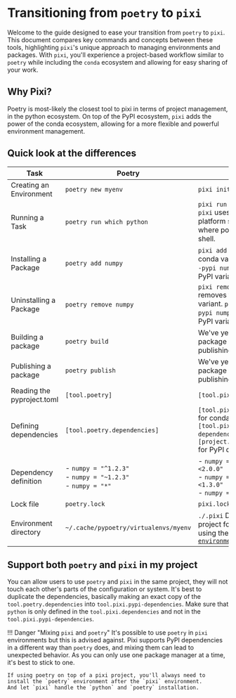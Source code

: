 # Transitioning from `poetry` to `pixi`
Welcome to the guide designed to ease your transition from `poetry` to `pixi`.
This document compares key commands and concepts between these tools, highlighting `pixi`'s unique approach to managing environments and packages.
With `pixi`, you'll experience a project-based workflow similar to `poetry` while including the `conda` ecosystem and allowing for easy sharing of your work.

## Why Pixi?
Poetry is most-likely the closest tool to pixi in terms of project management, in the python ecosystem.
On top of the PyPI ecosystem, `pixi` adds the power of the conda ecosystem, allowing for a more flexible and powerful environment management.

## Quick look at the differences
| Task                       | Poetry                                                            | Pixi                                                                                                                                              |
|----------------------------|-------------------------------------------------------------------|---------------------------------------------------------------------------------------------------------------------------------------------------|
| Creating an Environment    | `poetry new myenv`                                                | `pixi init myenv`                                                                                                                                 |
| Running a Task             | `poetry run which python`                                         | `pixi run which python` `pixi` uses a built-in cross platform shell for run where poetry uses your shell.                                         |
| Installing a Package       | `poetry add numpy`                                                | `pixi add numpy` adds the conda variant. `pixi add --pypi numpy` adds the PyPI variant.                                            |
| Uninstalling a Package     | `poetry remove numpy`                                             | `pixi remove numpy` removes the conda variant. `pixi remove --pypi numpy` removes the PyPI variant.                                               |
| Building a package         | `poetry build`                                                    | We've yet to implement package building and publishing                                                                                            |
| Publishing a package       | `poetry publish`                                                  | We've yet to implement package building and publishing                                                                                            |
| Reading the pyproject.toml | `[tool.poetry]`                                                   | `[tool.pixi]`                                                                                                                                     |
| Defining dependencies      | `[tool.poetry.dependencies]`                                      | `[tool.pixi.dependencies]` for conda, `[tool.pixi.pypi-dependencies]` or `[project.dependencies]` for PyPI dependencies                           |
| Dependency definition      | - `numpy = "^1.2.3"`<br/>- `numpy = "~1.2.3"`<br/>- `numpy = "*"` | - `numpy = ">=1.2.3 <2.0.0"`<br/>- `numpy = ">=1.2.3 <1.3.0"`<br/>- `numpy = "*"`                                                                 |
| Lock file                  | `poetry.lock`                                                     | `pixi.lock`                                                                                                                                       |
| Environment directory       | `~/.cache/pypoetry/virtualenvs/myenv`                             | `./.pixi` Defaults to the project folder, move this using the [`detached-environments`](../reference/pixi_configuration.md#detached-environments) |

## Support both `poetry` and `pixi` in my project
You can allow users to use `poetry` and `pixi` in the same project, they will not touch each other's parts of the configuration or system.
It's best to duplicate the dependencies, basically making an exact copy of the `tool.poetry.dependencies` into `tool.pixi.pypi-dependencies`.
Make sure that `python` is only defined in the `tool.pixi.dependencies` and not in the `tool.pixi.pypi-dependencies`.

!!! Danger "Mixing `pixi` and `poetry`"
    It's possible to use `poetry` in `pixi` environments but this is advised against.
    Pixi supports PyPI dependencies in a different way than `poetry` does, and mixing them can lead to unexpected behavior.
    As you can only use one package manager at a time, it's best to stick to one.

    If using poetry on top of a pixi project, you'll always need to install the `poetry` environment after the `pixi` environment.
    And let `pixi` handle the `python` and `poetry` installation.